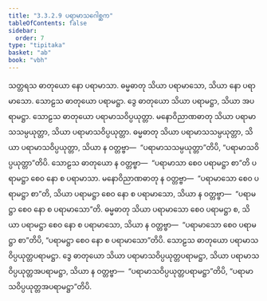 ```yaml
---
title: "3.3.2.9 ပရာမာသဂေါစ္ဆက"
tableOfContents: false
sidebar:
  order: 7
type: "tipitaka"
basket: "ab"
book: "vbh"
---
```



<DynamicBreadcrumb />

<Paragraph number="700" book="vbh">
သတ္တရသ ဓာတုယော နော ပရာမာသာ. ဓမ္မဓာတု သိယာ ပရာမာသော, သိယာ နော ပရာမာသော. သောဠသ ဓာတုယော ပရာမဋ္ဌာ. ဒွေ ဓာတုယော သိယာ ပရာမဋ္ဌာ, သိယာ အပရာမဋ္ဌာ. သောဠသ ဓာတုယော ပရာမာသဝိပ္ပယုတ္တာ. မနောဝိညာဏဓာတု သိယာ ပရာမာသသမ္ပယုတ္တာ, သိယာ ပရာမာသဝိပ္ပယုတ္တာ. ဓမ္မဓာတု သိယာ ပရာမာသသမ္ပယုတ္တာ, သိယာ ပရာမာသဝိပ္ပယုတ္တာ, သိယာ န ဝတ္တဗ္ဗာ—  “ပရာမာသသမ္ပယုတ္တာ”တိပိ, “ပရာမာသဝိပ္ပယုတ္တာ”တိပိ. သောဠသ ဓာတုယော န ဝတ္တဗ္ဗာ—  “ပရာမာသာ စေဝ ပရာမဋ္ဌာ စာ”တိ ပရာမဋ္ဌာ စေဝ နော စ ပရာမာသာ. မနောဝိညာဏဓာတု န ဝတ္တဗ္ဗာ—  “ပရာမာသော စေဝ ပရာမဋ္ဌာ စာ”တိ, သိယာ ပရာမဋ္ဌာ စေဝ နော စ ပရာမာသော, သိယာ န ဝတ္တဗ္ဗာ—  “ပရာမဋ္ဌာ စေဝ နော စ ပရာမာသော”တိ. ဓမ္မဓာတု သိယာ ပရာမာသော စေဝ ပရာမဋ္ဌာ စ, သိယာ ပရာမဋ္ဌာ စေဝ နော စ ပရာမာသော, သိယာ န ဝတ္တဗ္ဗာ—  “ပရာမာသော စေဝ ပရာမဋ္ဌာ စာ”တိပိ, “ပရာမဋ္ဌာ စေဝ နော စ ပရာမာသော”တိပိ. သောဠသ ဓာတုယော ပရာမာသဝိပ္ပယုတ္တပရာမဋ္ဌာ. ဒွေ ဓာတုယော သိယာ ပရာမာသဝိပ္ပယုတ္တပရာမဋ္ဌာ, သိယာ ပရာမာသဝိပ္ပယုတ္တအပရာမဋ္ဌာ, သိယာ န ဝတ္တဗ္ဗာ—  “ပရာမာသဝိပ္ပယုတ္တပရာမဋ္ဌာ”တိပိ, “ပရာမာသဝိပ္ပယုတ္တအပရာမဋ္ဌာ”တိပိ.
</Paragraph>